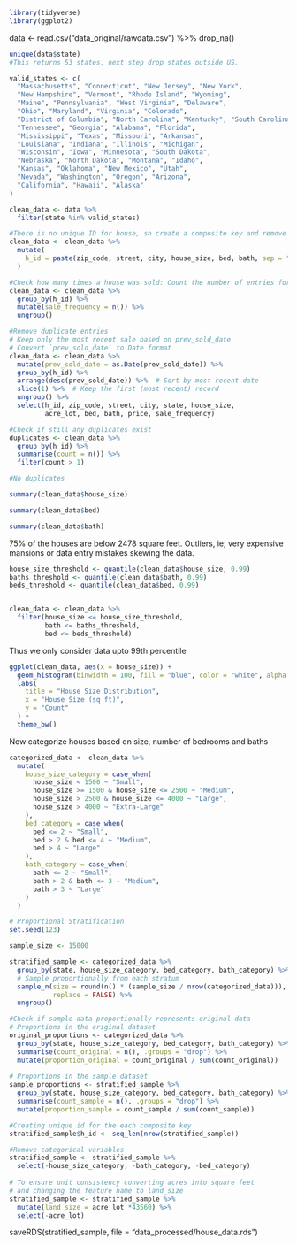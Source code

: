 ```r
library(tidyverse)
library(ggplot2)
```

data <- read.csv("data_original/rawdata.csv") %>% 
  drop_na()


```r
unique(data$state)
#This returns 53 states, next step drop states outside US.

valid_states <- c(
  "Massachusetts", "Connecticut", "New Jersey", "New York",
  "New Hampshire", "Vermont", "Rhode Island", "Wyoming",
  "Maine", "Pennsylvania", "West Virginia", "Delaware",
  "Ohio", "Maryland", "Virginia", "Colorado",
  "District of Columbia", "North Carolina", "Kentucky", "South Carolina",
  "Tennessee", "Georgia", "Alabama", "Florida",
  "Mississippi", "Texas", "Missouri", "Arkansas",
  "Louisiana", "Indiana", "Illinois", "Michigan",
  "Wisconsin", "Iowa", "Minnesota", "South Dakota",
  "Nebraska", "North Dakota", "Montana", "Idaho",
  "Kansas", "Oklahoma", "New Mexico", "Utah",
  "Nevada", "Washington", "Oregon", "Arizona",
  "California", "Hawaii", "Alaska"
)

clean_data <- data %>%
  filter(state %in% valid_states)
```

```r
#There is no unique ID for house, so create a composite key and remove duplicates
clean_data <- clean_data %>% 
  mutate(
    h_id = paste(zip_code, street, city, house_size, bed, bath, sep = "_")
  )
```

```r
#Check how many times a house was sold: Count the number of entries for each house 
clean_data <- clean_data %>% 
  group_by(h_id) %>% 
  mutate(sale_frequency = n()) %>% 
  ungroup()

#Remove duplicate entries
# Keep only the most recent sale based on prev_sold_date
# Convert `prev_sold_date` to Date format
clean_data <- clean_data %>% 
  mutate(prev_sold_date = as.Date(prev_sold_date)) %>% 
  group_by(h_id) %>% 
  arrange(desc(prev_sold_date)) %>%  # Sort by most recent date
  slice(1) %>%  # Keep the first (most recent) record
  ungroup() %>% 
  select(h_id, zip_code, street, city, state, house_size,
         acre_lot, bed, bath, price, sale_frequency)

```

```r
#Check if still any duplicates exist
duplicates <- clean_data %>%
  group_by(h_id) %>%
  summarise(count = n()) %>%
  filter(count > 1)

#No duplicates
```

```r
summary(clean_data$house_size)

summary(clean_data$bed)

summary(clean_data$bath)
````
75% of the houses are below 2478 square feet. 
Outliers, ie; very expensive mansions or data entry mistakes skewing the data. 

```r
house_size_threshold <- quantile(clean_data$house_size, 0.99)
baths_threshold <- quantile(clean_data$bath, 0.99)
beds_threshold <- quantile(clean_data$bed, 0.99)


clean_data <- clean_data %>%
  filter(house_size <= house_size_threshold,
         bath <= baths_threshold,
         bed <= beds_threshold)
```
Thus we only consider data upto 99th percentile

```r
ggplot(clean_data, aes(x = house_size)) +
  geom_histogram(binwidth = 100, fill = "blue", color = "white", alpha = 0.7) +
  labs(
    title = "House Size Distribution",
    x = "House Size (sq ft)",
    y = "Count"
  ) +
  theme_bw()
```

Now categorize houses based on size, number of bedrooms and baths
```r
categorized_data <- clean_data %>%
  mutate(
    house_size_category = case_when(
      house_size < 1500 ~ "Small",
      house_size >= 1500 & house_size <= 2500 ~ "Medium",
      house_size > 2500 & house_size <= 4000 ~ "Large",
      house_size > 4000 ~ "Extra-Large"
    ),
    bed_category = case_when(
      bed <= 2 ~ "Small",
      bed > 2 & bed <= 4 ~ "Medium",
      bed > 4 ~ "Large"
    ),
    bath_category = case_when(
      bath <= 2 ~ "Small",
      bath > 2 & bath <= 3 ~ "Medium",
      bath > 3 ~ "Large"
    )
  )
```


```r
# Proportional Stratification
set.seed(123)

sample_size <- 15000

stratified_sample <- categorized_data %>%
  group_by(state, house_size_category, bed_category, bath_category) %>%
  # Sample proportionally from each stratum
  sample_n(size = round(n() * (sample_size / nrow(categorized_data))), 
           replace = FALSE) %>%
  ungroup()
```

```r
#Check if sample data proportionally represents original data
# Proportions in the original dataset
original_proportions <- categorized_data %>%
  group_by(state, house_size_category, bed_category, bath_category) %>%
  summarise(count_original = n(), .groups = "drop") %>%
  mutate(proportion_original = count_original / sum(count_original))
  
# Proportions in the sample dataset
sample_proportions <- stratified_sample %>%
  group_by(state, house_size_category, bed_category, bath_category) %>%
  summarise(count_sample = n(), .groups = "drop") %>%
  mutate(proportion_sample = count_sample / sum(count_sample))
```

```r
#Creating unique id for the each composite key
stratified_sample$h_id <- seq_len(nrow(stratified_sample))

#Remove categorical variables
stratified_sample <- stratified_sample %>% 
  select(-house_size_category, -bath_category, -bed_category)
  
# To ensure unit consistency converting acres into square feet
# and changing the feature name to land_size
stratified_sample <- stratified_sample %>% 
  mutate(land_size = acre_lot *43560) %>%
  select(-acre_lot)
```


saveRDS(stratified_sample, file = "data_processed/house_data.rds")

